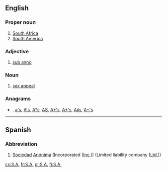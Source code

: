 {{also|ᎦᎪ|Appendix:Variations of "sa"}}
==English==

===Proper noun===
{{en-proper noun}}

# [[South Africa]]
# [[South America]]

===Adjective===
{{en-adj|?}}

# [[sub anno]]

===Noun===
{{en-noun|?}}

# {{lb|en|dated}} [[sex appeal]]

===Anagrams===
* {{l|en|as}} , [[a's#English|a's]], [[A's#English|A's]], [[A*s#English|A*s]], [[AS#English|AS]], [[A*'s#English|A*'s]], [[A+'s#English|A+'s]], [[A♯s#English|A♯s]], [[A−'s#English|A−'s]]

----

==Spanish==

===Abbreviation===
{{head|es|abbreviation}}

# [[sociedad|Sociedad]] [[anónima|Anónima]] (Incorporated ([[Inc.]])) (Limited liability company ([[Ltd.]]))

[[cs:S.A.]]
[[fr:S.A.]]
[[pl:S.A.]]
[[fi:S.A.]]